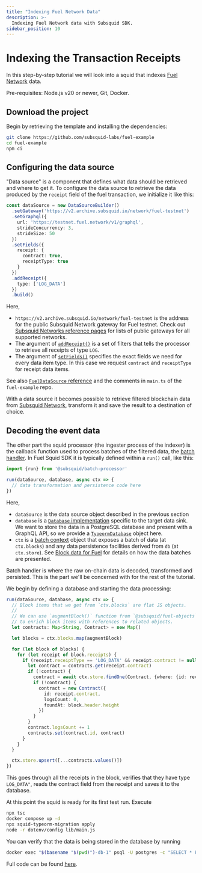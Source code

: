 ```yaml
---
title: "Indexing Fuel Network Data"
description: >-
  Indexing Fuel Network data with Subsquid SDK.
sidebar_position: 10
---
```


# Indexing the Transaction Receipts

In this step-by-step tutorial we will look into a squid that indexes [Fuel Network](https://fuel.network/) data.

Pre-requisites: Node.js v20 or newer, Git, Docker.

## Download the project

Begin by retrieving the template and installing the dependencies:
```bash
git clone https://github.com/subsquid-labs/fuel-example
cd fuel-example
npm ci
```

## Configuring the data source

"Data source" is a component that defines what data should be retrieved and where to get it. To configure the data source to retrieve the data produced by the `receipt` field of the fuel transaction, we initialize it like this:
```typescript title="src/main.ts"
const dataSource = new DataSourceBuilder()
  .setGateway('https://v2.archive.subsquid.io/network/fuel-testnet')
  .setGraphql({
    url: 'https://testnet.fuel.network/v1/graphql',
    strideConcurrency: 3,
    strideSize: 50
  })
  .setFields({
    receipt: {
      contract: true,
      receiptType: true
    }
  })
  .addReceipt({
    type: ['LOG_DATA']
  })
  .build()
```

Here,
* `https://v2.archive.subsquid.io/network/fuel-testnet` is the address for the public Subsquid Network gateway for Fuel testnet. Check out [Subsquid Networks reference pages](/subsquid-network/reference) for lists of public gateways for all supported networks.
* The argument of [`addReceipt()`](/fuel-indexing/fuel-datasource/receipts) is a set of filters that tells the processor to retrieve all receipts of type `LOG`.
* The argument of [`setFields()`](/fuel-indexing/fuel-datasource/field-selection) specifies the exact fields we need for every data item type. In this case we request `contract` and `receiptType` for receipt data items.

See also [`FuelDataSource` reference](/fuel-indexing/fuel-datasource) and the comments in `main.ts` of the `fuel-example` repo.

With a data source it becomes possible to retrieve filtered blockchain data from [Subsquid Network](/subsquid-network/overview), transform it and save the result to a destination of choice.
## Decoding the event data

The other part the squid processor (the ingester process of the indexer) is the callback function used to process batches of the filtered data, the [batch handler](/sdk/reference/processors/architecture/#processorrun). In Fuel Squid SDK it is typically defined within a `run()` call, like this:
```typescript
import {run} from '@subsquid/batch-processor'

run(dataSource, database, async ctx => {
  // data transformation and persistence code here
})
```
Here,
* `dataSource` is the data source object described in the previous section
* `database` is a [`Database` implementation](/sdk/resources/persisting-data/overview/) specific to the target data sink. We want to store the data in a PostgreSQL database and present with a GraphQL API, so we provide a [`TypeormDatabase`](/sdk/resources/persisting-data/typeorm/) object here.
* `ctx` is a [batch context](/sdk/reference/processors/architecture/#batch-context) object that exposes a batch of data (at `ctx.blocks`) and any data persistence facilities derived from `db` (at `ctx.store`). See [Block data for Fuel](/fuel-indexing/fuel-datasource/context-interfaces/) for details on how the data batches are presented.

Batch handler is where the raw on-chain data is decoded, transformed and persisted. This is the part we'll be concerned with for the rest of the tutorial.

We begin by defining a database and starting the data processing:
```typescript title="src/main.ts"
run(dataSource, database, async ctx => {
  // Block items that we get from `ctx.blocks` are flat JS objects.
  //
  // We can use `augmentBlock()` function from `@subsquid/fuel-objects`
  // to enrich block items with references to related objects.
  let contracts: Map<String, Contract> = new Map()

  let blocks = ctx.blocks.map(augmentBlock)

  for (let block of blocks) {
    for (let receipt of block.receipts) {
      if (receipt.receiptType == 'LOG_DATA' && receipt.contract != null) {
        let contract = contracts.get(receipt.contract)
        if (!contract) {
          contract = await ctx.store.findOne(Contract, {where: {id: receipt.contract}})
          if (!contract) {
            contract = new Contract({
              id: receipt.contract,
              logsCount: 0,
              foundAt: block.header.height
            })
          }
        }
        contract.logsCount += 1
        contracts.set(contract.id, contract)
      }
    }
  }

  ctx.store.upsert([...contracts.values()])
})
```
This goes through all the receipts in the block, verifies that they have type `LOG_DATA"`, reads the contract field from the receipt and saves it to the database.

At this point the squid is ready for its first test run. Execute
```bash
npx tsc
docker compose up -d
npx squid-typeorm-migration apply
node -r dotenv/config lib/main.js
```
You can verify that the data is being stored in the database by running
```bash
docker exec "$(basename "$(pwd)")-db-1" psql -U postgres -c "SELECT * FROM contract"
```
Full code can be found [here](https://github.com/subsquid-labs/fuel-example).
